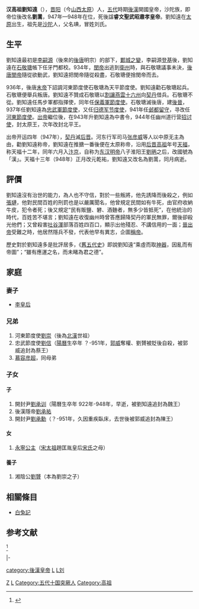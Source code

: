 {{Emperorcn box
|图像= 後漢高祖像.jpg
|名称=汉高祖
|姓名=劉知遠
|庙号=高祖
|谥号=睿文圣武昭肃孝皇帝
|陵墓=睿陵
|政权=[[后汉|后汉]]
|出生日期=[[唐昭宗|唐昭宗]][[乾寧|乾寧]]二年<br/>895年
|逝世日期=[[後漢|後漢]][[後漢高祖|高祖]][[乾祐_(後漢)|乾祐]]元年<br/>{{death year and age|948|895}}
|在位=947年－948年
|年号=[[天福_(石敬瑭)|天福]]：947年二月－十二月<br>
[[乾祐_(刘知远)|乾祐]]：948年
}}
'''汉高祖劉知遠'''（{{bd|895年||948年|catIdx=L}}），[[晋阳|晋阳]]（今[[山西|山西]][[太原|太原]]）人，[[五代|五代]]時期[[後漢|後漢]]開國皇帝，沙陀族，即帝位後改名'''劉暠'''，947年—948年在位，死後諡'''睿文聖武昭肅孝皇帝'''。劉知遠在[[太原|太原]]出生，祖先是[[沙陀|沙陀]]人，父名琠，冒姓刘氏{{r|徐俊|page=222}}。

==生平==
劉知遠最初是[[唐明宗|李嗣源]]（後來的[[後唐|後唐]]明宗）的部下，[[鄴城之變|鄴城之變]]，李嗣源[[登基|登基]]後，劉知遠在[[石敬瑭|石敬瑭]]帳下任牙門都校。934年，[[唐閔帝|閔帝]]出逃到[[衛州|衛州]]時，與石敬瑭議事未決，[[後唐|後唐]][[唐閔帝|閔帝]]隨從欲動武，劉知遠把閔帝隨從殺盡，石敬瑭便捨閔帝而去。

936年，後唐[[李從珂|末帝]]下詔調河東節度使石敬瑭為天平節度使。劉知遠勸石敬瑭起兵。石敬瑭便舉兵叛唐。劉知遠不贊成石敬瑭以[[割讓|割讓]][[燕雲十六州|燕雲十六州]]向[[契丹|契丹]]借兵。石敬瑭不從。劉知遠任馬步軍都指揮使，同年任[[保義軍節度使|保義軍節度使]]。石敬瑭滅後唐，建[[後晉|後晉]]，937年任劉知遠為[[忠武軍節度使|忠武軍節度使]]，又任[[归德军节度使|归德军节度使]]，941年任[[邺都|邺都]][[留守|留守]]，寻改任[[河東節度使|河東節度使]]。[[石重貴|出帝]]繼位後，在943年升劉知遠為中書令，944年任幽州道行营[[招讨使|招讨使]]，封太原王，次年改封北平王。

出帝开运四年（947年），[[契丹|契丹]]滅[[后晋|后晋]]。河东行军司马[[张彦威|张彦威]]等人以中原无主為由，勸劉知遠称帝，劉知遠在推搪一番後便在太原称帝，沿用[[后晋高祖|后晋高祖]]年号[[天福_(后晋)|天福]]，称天福十二年，同年六月入[[汴京|汴京]]，自称为[[东汉|东汉]][[汉明帝|明帝]]八子淮阳王[[劉昞|劉昞]]之后，改國號為「漢」{{r|徐俊|page=224}}。天福十三年（948年）正月改元乾祐，劉知遠又改名為劉暠，同月病逝。

==評價==
劉知遠沒有治世的能力，為人也不守信，對於一些叛將，他先誘降而後殺之，例如[[張璉|張璉]]，他對民間百姓的刑罰也是以嚴厲聞名，他曾規定民間如有牛死，由官府收納牛皮，犯令者死；後又規定“民有販鹽、礬、酒麯者，無多少皆抵死”，在他統治的時代，百姓苦不堪言；劉知遠在收復幽州時曾答應歸降契丹的軍民無罪，爾後卻殺光他們；又曾殺害[[吐谷渾|吐谷渾]]部落百姓四百口，顯示出他殘忍、不講信用的一面；[[晉出帝|晉出帝]]受難之時，他居然隱兵不發，代表他早有異志，企圖[[即位|稱帝]]。

歷史對於劉知遠多是批評居多，《[[舊五代史|舊五代史]]》即說劉知遠“乘虛而取[[神器|神器]]，因亂而有帝圖”；“雖有應運之名，而未睹為君之德”。

== 家庭 ==
===妻子===
*[[李皇后_(後漢)|李皇后]]
=== 兄弟 ===
#河東節度使[[刘旻|劉崇]]（後為[[北漢|北漢]]世祖）
#忠武節度使[[劉信_(五代)|劉信]]（[[陽曆|陽曆]]生卒年 ？-951年，[[郭威|郭威]]奪權、劉贇被貶後自殺，被郭威追封為蔡王）
#[[慕容彦超|慕容彦超]]，同母弟

===子女===
====子====
#開封尹[[劉承训|劉承训]]（陽曆生卒年 922年-948年，早逝，被劉知遠追封為魏王）
#後漢隱帝[[汉隐帝|劉承祐]]
#開封尹[[劉承勳|劉承勳]]（？-951年，久因重疾臥床，去世後被郭威追封為陳王）
====女====
#[[永寧公主_(後漢高祖)|永寧公主]]（[[赵匡胤|宋太祖]]趙匡胤皇后[[孝章皇后|宋氏]]之母）
====養子====
#湘陰公[[劉贇|劉贇]]（本為劉崇之子）

== 相關條目 ==
* [[白兔記|白兔記]]

==参考文献==
<div class="references-small">
<references>
<ref name="徐俊">{{cite book zh|author=徐俊|title=中国古代王朝和政权名号探源|publisher=华中师范大学出版社|date=2000年11月|location=湖北武昌|isbn=7-5622-2277-0}}</ref>
</references>
</div>

{{start box}}
{{s-before|遼太宗[[耶律德光|耶律德光]]}} 
{{s-title|[[中国君主列表|中国北部地區君主]]|947年4月24日—948年}}
{{s-after|rows=2|二子後汉隐帝[[劉承祐|劉承祐]]}}
|-
{{s-none|後汉建國|}} 
{{s-title|[[五代十國君主列表#后晋|后汉皇帝]]|947年3月10日—948年}}
{{end box}}
{{五代君主}}

[[category:後漢皇帝|category:後漢皇帝]]
[[category:五代十国人物|L]]
[[Category:刘姓|Z]]
[[category:太原人|L刘]]
[[Category:中亞人|L]]
[[Category:五代十国突厥人|Category:五代十国突厥人]]
[[Category:高祖|Category:高祖]]